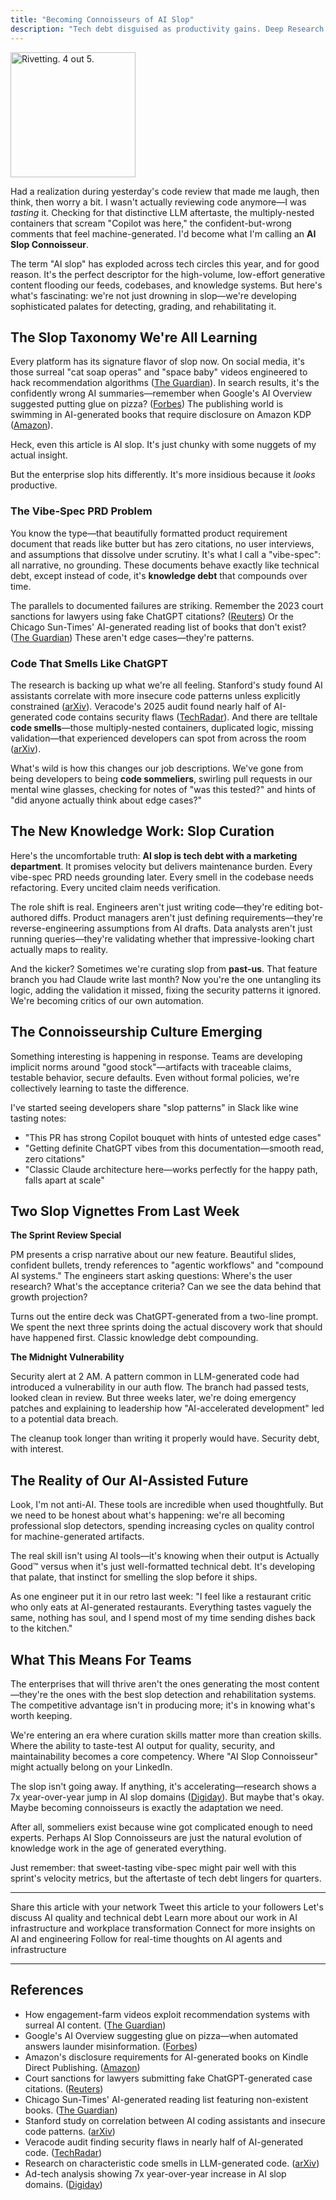```yaml
---
title: "Becoming Connoisseurs of AI Slop"
description: "Tech debt disguised as productivity gains. Deep Research using GPT-5, by Rahul Parundekar. Published on September 23, 2025."
---
```


<img height="200" src="/images/ChatGPT Image Sep 23, 2025, 12_03_00 PM.png" title="Rivetting. 4 out 5."/>

Had a realization during yesterday's code review that made me laugh, then think, then worry a bit. I wasn't actually reviewing code anymore—I was *tasting* it. Checking for that distinctive LLM aftertaste, the multiply-nested containers that scream "Copilot was here," the confident-but-wrong comments that feel machine-generated. I'd become what I'm calling an **AI Slop Connoisseur**.

The term "AI slop" has exploded across tech circles this year, and for good reason. It's the perfect descriptor for the high-volume, low-effort generative content flooding our feeds, codebases, and knowledge systems. But here's what's fascinating: we're not just drowning in slop—we're developing sophisticated palates for detecting, grading, and rehabilitating it.

## The Slop Taxonomy We're All Learning

Every platform has its signature flavor of slop now. On social media, it's those surreal "cat soap operas" and "space baby" videos engineered to hack recommendation algorithms ([The Guardian][1]). In search results, it's the confidently wrong AI summaries—remember when Google's AI Overview suggested putting glue on pizza? ([Forbes][2]) The publishing world is swimming in AI-generated books that require disclosure on Amazon KDP ([Amazon][3]).

Heck, even this article is AI slop. It's just chunky with some nuggets of my actual insight.

But the enterprise slop hits differently. It's more insidious because it *looks* productive.

### The Vibe-Spec PRD Problem

You know the type—that beautifully formatted product requirement document that reads like butter but has zero citations, no user interviews, and assumptions that dissolve under scrutiny. It's what I call a "vibe-spec": all narrative, no grounding. These documents behave exactly like technical debt, except instead of code, it's **knowledge debt** that compounds over time.

The parallels to documented failures are striking. Remember the 2023 court sanctions for lawyers using fake ChatGPT citations? ([Reuters][4]) Or the Chicago Sun-Times' AI-generated reading list of books that don't exist? ([The Guardian][5]) These aren't edge cases—they're patterns.

### Code That Smells Like ChatGPT

The research is backing up what we're all feeling. Stanford's study found AI assistants correlate with more insecure code patterns unless explicitly constrained ([arXiv][6]). Veracode's 2025 audit found nearly half of AI-generated code contains security flaws ([TechRadar][7]). And there are telltale **code smells**—those multiply-nested containers, duplicated logic, missing validation—that experienced developers can spot from across the room ([arXiv][8]).

What's wild is how this changes our job descriptions. We've gone from being developers to being **code sommeliers**, swirling pull requests in our mental wine glasses, checking for notes of "was this tested?" and hints of "did anyone actually think about edge cases?"

## The New Knowledge Work: Slop Curation

Here's the uncomfortable truth: **AI slop is tech debt with a marketing department**. It promises velocity but delivers maintenance burden. Every vibe-spec PRD needs grounding later. Every smell in the codebase needs refactoring. Every uncited claim needs verification.

The role shift is real. Engineers aren't just writing code—they're editing bot-authored diffs. Product managers aren't just defining requirements—they're reverse-engineering assumptions from AI drafts. Data analysts aren't just running queries—they're validating whether that impressive-looking chart actually maps to reality.

And the kicker? Sometimes we're curating slop from **past-us**. That feature branch you had Claude write last month? Now you're the one untangling its logic, adding the validation it missed, fixing the security patterns it ignored. We're becoming critics of our own automation.

## The Connoisseurship Culture Emerging

Something interesting is happening in response. Teams are developing implicit norms around "good stock"—artifacts with traceable claims, testable behavior, secure defaults. Even without formal policies, we're collectively learning to taste the difference.

I've started seeing developers share "slop patterns" in Slack like wine tasting notes:
- "This PR has strong Copilot bouquet with hints of untested edge cases"
- "Getting definite ChatGPT vibes from this documentation—smooth read, zero citations"
- "Classic Claude architecture here—works perfectly for the happy path, falls apart at scale"

## Two Slop Vignettes From Last Week

**The Sprint Review Special**

PM presents a crisp narrative about our new feature. Beautiful slides, confident bullets, trendy references to "agentic workflows" and "compound AI systems." The engineers start asking questions: Where's the user research? What's the acceptance criteria? Can we see the data behind that growth projection?

Turns out the entire deck was ChatGPT-generated from a two-line prompt. We spent the next three sprints doing the actual discovery work that should have happened first. Classic knowledge debt compounding.

**The Midnight Vulnerability**

Security alert at 2 AM. A pattern common in LLM-generated code had introduced a vulnerability in our auth flow. The branch had passed tests, looked clean in review. But three weeks later, we're doing emergency patches and explaining to leadership how "AI-accelerated development" led to a potential data breach.

The cleanup took longer than writing it properly would have. Security debt, with interest.

## The Reality of Our AI-Assisted Future

Look, I'm not anti-AI. These tools are incredible when used thoughtfully. But we need to be honest about what's happening: we're all becoming professional slop detectors, spending increasing cycles on quality control for machine-generated artifacts.

The real skill isn't using AI tools—it's knowing when their output is Actually Good™ versus when it's just well-formatted technical debt. It's developing that palate, that instinct for smelling the slop before it ships.

As one engineer put it in our retro last week: "I feel like a restaurant critic who only eats at AI-generated restaurants. Everything tastes vaguely the same, nothing has soul, and I spend most of my time sending dishes back to the kitchen."

## What This Means For Teams

The enterprises that will thrive aren't the ones generating the most content—they're the ones with the best slop detection and rehabilitation systems. The competitive advantage isn't in producing more; it's in knowing what's worth keeping.

We're entering an era where curation skills matter more than creation skills. Where the ability to taste-test AI output for quality, security, and maintainability becomes a core competency. Where "AI Slop Connoisseur" might actually belong on your LinkedIn.

The slop isn't going away. If anything, it's accelerating—research shows a 7x year-over-year jump in AI slop domains ([Digiday][9]). But maybe that's okay. Maybe becoming connoisseurs is exactly the adaptation we need.

After all, sommeliers exist because wine got complicated enough to need experts. Perhaps AI Slop Connoisseurs are just the natural evolution of knowledge work in the age of generated everything.

Just remember: that sweet-tasting vibe-spec might pair well with this sprint's velocity metrics, but the aftertaste of tech debt lingers for quarters.

---

<CardGroup cols={2}>
  <Card title="Share on LinkedIn" href="https://www.linkedin.com/sharing/share-offsite/?url=https://blog.elevate.do/musings/ai-slop-connoisseurs" icon="linkedin">
    Share this article with your network
  </Card>
  <Card title="Share on X" href="https://twitter.com/intent/tweet?url=https://blog.elevate.do/musings/ai-slop-connoisseurs&text=We're all becoming AI Slop Connoisseurs - fascinating take on how we're learning to detect and grade AI-generated content" icon="twitter">
    Tweet this article to your followers
  </Card>
  <Card title="Schedule a Chat" href="https://calendly.com/rahul-parundekar/30min" icon="calendar">
    Let's discuss AI quality and technical debt
  </Card>
  <Card title="About Elevate.do" href="https://elevate.do" icon="building">
    Learn more about our work in AI infrastructure and workplace transformation
  </Card>
</CardGroup>

<CardGroup cols={2}>
  <Card title="Follow on LinkedIn" href="https://linkedin.com/in/rahulparundekar" icon="linkedin">
    Connect for more insights on AI and engineering
  </Card>
  <Card title="Follow on X" href="https://x.com/rahulparundekar" icon="twitter">
    Follow for real-time thoughts on AI agents and infrastructure
  </Card>
</CardGroup>

---

## References

* How engagement-farm videos exploit recommendation systems with surreal AI content. ([The Guardian][1])
* Google's AI Overview suggesting glue on pizza—when automated answers launder misinformation. ([Forbes][2])
* Amazon's disclosure requirements for AI-generated books on Kindle Direct Publishing. ([Amazon][3])
* Court sanctions for lawyers submitting fake ChatGPT-generated case citations. ([Reuters][4])
* Chicago Sun-Times' AI-generated reading list featuring non-existent books. ([The Guardian][5])
* Stanford study on correlation between AI coding assistants and insecure code patterns. ([arXiv][6])
* Veracode audit finding security flaws in nearly half of AI-generated code. ([TechRadar][7])
* Research on characteristic code smells in LLM-generated code. ([arXiv][8])
* Ad-tech analysis showing 7x year-over-year increase in AI slop domains. ([Digiday][9])

[1]: https://www.theguardian.com/technology/2025/aug/11/cat-soap-operas-and-babies-trapped-in-space-the-ai-slop-taking-over-youtube "Cat soap operas and babies trapped in space: the 'AI slop' taking over YouTube"
[2]: https://www.forbes.com/sites/jackkelly/2024/05/31/google-ai-glue-to-pizza-viral-blunders/ "Google's AI Recommends Glue on Pizza: What Caused These Viral Blunders"
[3]: https://kdp.amazon.com/help/topic/G200672390 "Content Guidelines - Kindle Direct Publishing"
[4]: https://www.reuters.com/legal/new-york-lawyers-sanctioned-using-fake-chatgpt-cases-legal-brief-2023-06-22/ "New York lawyers sanctioned for using fake ChatGPT cases"
[5]: https://www.theguardian.com/us-news/2025/may/20/chicago-sun-times-ai-summer-reading-list "Chicago Sun-Times confirms AI was used to create reading list of books that don't exist"
[6]: https://arxiv.org/abs/2211.03622 "Do Users Write More Insecure Code with AI Assistants?"
[7]: https://www.techradar.com/pro/nearly-half-of-all-code-generated-by-ai-found-to-contain-security-flaws-even-big-llms-affected "Nearly half of all code generated by AI found to contain security flaws"
[8]: https://arxiv.org/html/2401.14176v1 "Addressing Code Smells in Copilot-Generated Python Code"
[9]: https://digiday.com/media/wtf-is-ai-slop-doing-to-warp-media-metrics/ "WTF is AI slop doing to warp media metrics?"
